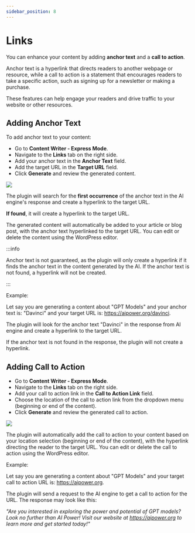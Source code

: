 ```yaml
---
sidebar_position: 8
---
```



# Links

You can enhance your content by adding **anchor text** and a **call to action**.

Anchor text is a hyperlink that directs readers to another webpage or resource, while a call to action is a statement that encourages readers to take a specific action, such as signing up for a newsletter or making a purchase.

These features can help engage your readers and drive traffic to your website or other resources.

## Adding Anchor Text

To add anchor text to your content:

- Go to **Content Writer - Express Mode**.
- Navigate to the **Links** tab on the right side.
- Add your anchor text in the **Anchor Text** field.
- Add the target URL in the **Target URL** field.
- Click **Generate** and review the generated content.

<img src={Anchor} />

The plugin will search for the **first occurrence** of the anchor text in the AI engine's response and create a hyperlink to the target URL.

**If found**, it will create a hyperlink to the target URL.

The generated content will automatically be added to your article or blog post, with the anchor text hyperlinked to the target URL. You can edit or delete the content using the WordPress editor.

:::info

Anchor text is not guaranteed, as the plugin will only create a hyperlink if it finds the anchor text in the content generated by the AI. If the anchor text is not found, a hyperlink will not be created.

:::

Example:

Let say you are generating a content about "GPT Models" and your anchor text is: "Davinci" and your target URL is: https://aipower.org/davinci.

The plugin will look for the anchor text "Davinci" in the response from AI engine and create a hyperlink to the target URL.

If the anchor text is not found in the response, the plugin will not create a hyperlink.

## Adding Call to Action

- Go to **Content Writer - Express Mode**.
- Navigate to the **Links** tab on the right side.
- Add your call to action link in the **Call to Action Link** field.
- Choose the location of the call to action link from the dropdown menu (beginning or end of the content).
- Click **Generate** and review the generated call to action.

<img src={CTA} />

The plugin will automatically add the call to action to your content based on your location selection (beginning or end of the content), with the hyperlink directing the reader to the target URL. You can edit or delete the call to action using the WordPress editor.

Example:

Let say you are generating a content about "GPT Models" and your target call to action URL is: https://aipower.org.

The plugin will send a request to the AI engine to get a call to action for the URL. The response may look like this:

*"Are you interested in exploring the power and potential of GPT models? Look no further than AI Power! Visit our website at https://aipower.org to learn more and get started today!"*
